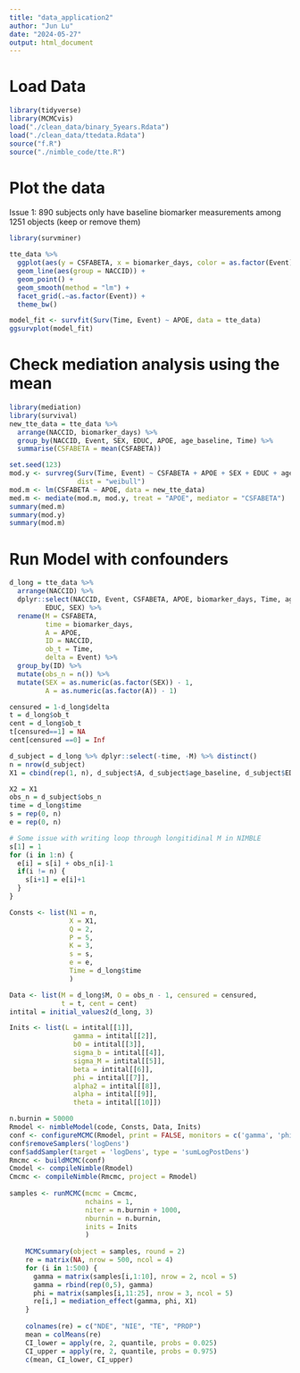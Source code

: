 ```yaml
---
title: "data_application2"
author: "Jun Lu"
date: "2024-05-27"
output: html_document
---
```


# Load Data
```r
library(tidyverse)
library(MCMCvis)
load("./clean_data/binary_5years.Rdata")
load("./clean_data/ttedata.Rdata")
source("f.R")
source("./nimble_code/tte.R")
```

# Plot the data
Issue 1: 890 subjects only have baseline biomarker measurements among 1251 objects (keep or remove them)
```r
library(survminer)

tte_data %>% 
  ggplot(aes(y = CSFABETA, x = biomarker_days, color = as.factor(Event))) + 
  geom_line(aes(group = NACCID)) +
  geom_point() +
  geom_smooth(method = "lm") +
  facet_grid(.~as.factor(Event)) +
  theme_bw()

model_fit <- survfit(Surv(Time, Event) ~ APOE, data = tte_data)
ggsurvplot(model_fit)
```

# Check mediation analysis using the mean
```r
library(mediation)
library(survival)
new_tte_data = tte_data %>% 
  arrange(NACCID, biomarker_days) %>% 
  group_by(NACCID, Event, SEX, EDUC, APOE, age_baseline, Time) %>% 
  summarise(CSFABETA = mean(CSFABETA))

set.seed(123)
mod.y <- survreg(Surv(Time, Event) ~ CSFABETA + APOE + SEX + EDUC + age_baseline, data = new_tte_data,
                 dist = "weibull")
mod.m <- lm(CSFABETA ~ APOE, data = new_tte_data)
med.m <- mediate(mod.m, mod.y, treat = "APOE", mediator = "CSFABETA")
summary(med.m)
summary(mod.y)
summary(mod.m)
```

# Run Model with confounders 
```r
d_long = tte_data %>% 
  arrange(NACCID) %>% 
  dplyr::select(NACCID, Event, CSFABETA, APOE, biomarker_days, Time, age_baseline, 
         EDUC, SEX) %>% 
  rename(M = CSFABETA,
         time = biomarker_days,
         A = APOE,
         ID = NACCID,
         ob_t = Time,
         delta = Event) %>% 
  group_by(ID) %>% 
  mutate(obs_n = n()) %>% 
  mutate(SEX = as.numeric(as.factor(SEX)) - 1,
         A = as.numeric(as.factor(A)) - 1)

censured = 1-d_long$delta
t = d_long$ob_t
cent = d_long$ob_t
t[censured==1] = NA
cent[censured ==0] = Inf

d_subject = d_long %>% dplyr::select(-time, -M) %>% distinct()
n = nrow(d_subject)
X1 = cbind(rep(1, n), d_subject$A, d_subject$age_baseline, d_subject$EDUC, d_subject$SEX)

X2 = X1
obs_n = d_subject$obs_n
time = d_long$time
s = rep(0, n)
e = rep(0, n)

# Some issue with writing loop through longitidinal M in NIMBLE
s[1] = 1
for (i in 1:n) {
  e[i] = s[i] + obs_n[i]-1
  if(i != n) {
    s[i+1] = e[i]+1
  }
}

Consts <- list(N1 = n,
               X = X1,
               Q = 2,
               P = 5,
               K = 3,
               s = s,
               e = e,
               Time = d_long$time
               )

Data <- list(M = d_long$M, O = obs_n - 1, censured = censured,
             t = t, cent = cent)
intital = initial_values2(d_long, 3)

Inits <- list(L = intital[[1]],
                gamma = intital[[2]],
                b0 = intital[[3]],
                sigma_b = intital[[4]],
                sigma_M = intital[[5]], 
                beta = intital[[6]],
                phi = intital[[7]],
                alpha2 = intital[[8]],
                alpha = intital[[9]],
                theta = intital[[10]])

n.burnin = 50000
Rmodel <- nimbleModel(code, Consts, Data, Inits)
conf <- configureMCMC(Rmodel, print = FALSE, monitors = c('gamma', 'phi'))
conf$removeSamplers('logDens')   
conf$addSampler(target = 'logDens', type = 'sumLogPostDens')
Rmcmc <- buildMCMC(conf)
Cmodel <- compileNimble(Rmodel)
Cmcmc <- compileNimble(Rmcmc, project = Rmodel)
    
samples <- runMCMC(mcmc = Cmcmc, 
                   nchains = 1,
                   niter = n.burnin + 1000,
                   nburnin = n.burnin,
                   inits = Inits
                   )
    
    MCMCsummary(object = samples, round = 2)
    re = matrix(NA, nrow = 500, ncol = 4)
    for (i in 1:500) {
      gamma = matrix(samples[i,1:10], nrow = 2, ncol = 5)
      gamma = rbind(rep(0,5), gamma)
      phi = matrix(samples[i,11:25], nrow = 3, ncol = 5)
      re[i,] = mediation_effect(gamma, phi, X1)
    }
    
    colnames(re) = c("NDE", "NIE", "TE", "PROP")
    mean = colMeans(re)
    CI_lower = apply(re, 2, quantile, probs = 0.025)
    CI_upper = apply(re, 2, quantile, probs = 0.975)
    c(mean, CI_lower, CI_upper)

```





